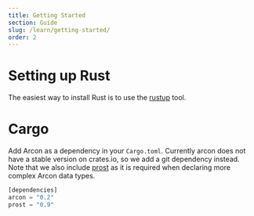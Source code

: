 ```yaml
---
title: Getting Started
section: Guide
slug: /learn/getting-started/
order: 2
---
```




# Setting up Rust

The easiest way to install Rust is to use the [rustup](https://rustup.rs/) tool.

# Cargo

Add Arcon as a dependency in your ``Cargo.toml``. Currently arcon does not have a stable version on crates.io, so 
we add a git dependency instead. Note that we also include [prost](https://github.com/tokio-rs/prost) 
as it is required when declaring more complex Arcon data types.

```rust
[dependencies]
arcon = "0.2"
prost = "0.9"
```

<CreatingApplication/>